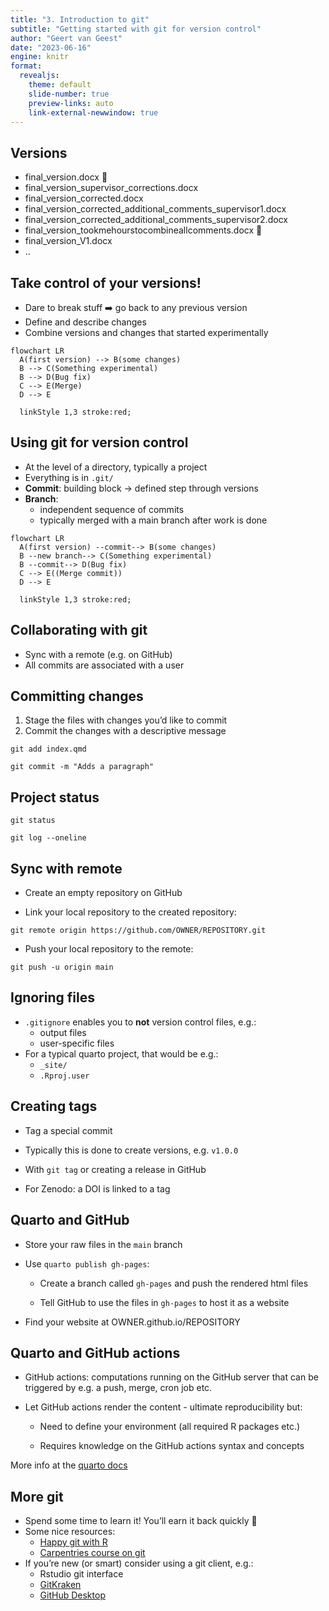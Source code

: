 ```yaml
---
title: "3. Introduction to git"
subtitle: "Getting started with git for version control"
author: "Geert van Geest"
date: "2023-06-16"
engine: knitr
format:
  revealjs:
    theme: default
    slide-number: true
    preview-links: auto
    link-external-newwindow: true
---
```


## Versions

::: incremental
-   final_version.docx 🎉
-   final_version_supervisor_corrections.docx
-   final_version_corrected.docx
-   final_version_corrected_additional_comments_supervisor1.docx
-   final_version_corrected_additional_comments_supervisor2.docx
-   final_version_tookmehourstocombineallcomments.docx 🤯
-   final_version_V1.docx
-   ..
:::

## Take control of your versions!

-   Dare to break stuff ➡️ go back to any previous version
-   Define and describe changes
-   Combine versions and changes that started experimentally

```mermaid
flowchart LR
  A(first version) --> B(some changes)
  B --> C(Something experimental)
  B --> D(Bug fix)
  C --> E(Merge)
  D --> E
  
  linkStyle 1,3 stroke:red;
```

## Using git for version control

-   At the level of a directory, typically a project
-   Everything is in `.git/`
-   **Commit**: building block -\> defined step through versions
-   **Branch**:
    -   independent sequence of commits
    -   typically merged with a main branch after work is done

```mermaid
flowchart LR
  A(first version) --commit--> B(some changes)
  B --new branch--> C(Something experimental)
  B --commit--> D(Bug fix)
  C --> E((Merge commit))
  D --> E
  
  linkStyle 1,3 stroke:red;
```

## Collaborating with git

-   Sync with a remote (e.g. on GitHub)
-   All commits are associated with a user

## Committing changes

1.  Stage the files with changes you'd like to commit
2.  Commit the changes with a descriptive message

`git add index.qmd`

`git commit -m "Adds a paragraph"`

## Project status

`git status`

`git log --oneline`

## Sync with remote

-   Create an empty repository on GitHub

-   Link your local repository to the created repository:

`git remote origin https://github.com/OWNER/REPOSITORY.git`

-   Push your local repository to the remote:

`git push -u origin main`

## Ignoring files

-   `.gitignore` enables you to **not** version control files, e.g.:
    -   output files
    -   user-specific files
-   For a typical quarto project, that would be e.g.:
    -   `_site/`
    -   `.Rproj.user`

## Creating tags

-   Tag a special commit

-   Typically this is done to create versions, e.g. `v1.0.0`

-   With `git tag` or creating a release in GitHub

-   For Zenodo: a DOI is linked to a tag

## Quarto and GitHub

-   Store your raw files in the `main` branch

-   Use `quarto publish gh-pages`:

    -   Create a branch called `gh-pages` and push the rendered html files

    -   Tell GitHub to use the files in `gh-pages` to host it as a website

-   Find your website at OWNER.github.io/REPOSITORY

## Quarto and GitHub actions

-   GitHub actions: computations running on the GitHub server that can be triggered by e.g. a push, merge, cron job etc.

-   Let GitHub actions render the content - ultimate reproducibility but:

    -   Need to define your environment (all required R packages etc.)

    -   Requires knowledge on the GitHub actions syntax and concepts

::: aside
More info at the [quarto docs](https://quarto.org/docs/publishing/github-pages.html#github-action)
:::

## More git

-   Spend some time to learn it! You'll earn it back quickly 💸
-   Some nice resources:
    -   [Happy git with R](https://happygitwithr.com/)
    -   [Carpentries course on git](http://swcarpentry.github.io/git-novice/)
-   If you're new (or smart) consider using a git client, e.g.:
    - Rstudio git interface
    - [GitKraken](https://www.gitkraken.com/)
    - [GitHub Desktop](https://desktop.github.com)
